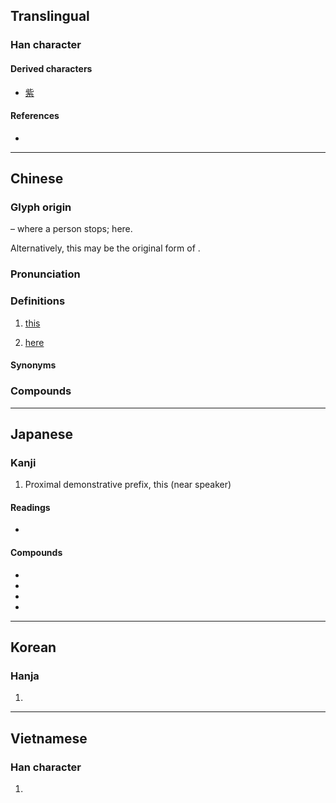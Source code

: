 {{character info/new}}
{{also|比}}
==Translingual==
{{stroke order|strokes=6}}

===Han character===
{{Han char|rn=77|rad=止|as=02|sn=6|four=21110|canj=YMP|ids=⿰止匕}}

====Derived characters====
* [[紫]]

====References====
* {{Han ref|kx=0574.100|dkj=16259|dj=0964.030|hdz=21438.030|uh=6B64|ud=27492|bh=A6B9|bd=42681}}

----

==Chinese==
{{zh-forms}}

===Glyph origin===
{{Han etyl}}
{{Han compound|止|人|ls=ic|t1=stop|t2=person}} – where a person stops; here.

Alternatively, this may be the original form of {{och-l|跐|to stamp, to stop, to stand}}.

===Pronunciation===
{{zh-pron
|m=cǐ
|c=ci2
|h=pfs=chhṳ́
|mn=qz:chhír/tw,xm,zz:chhú
|w=2tshr
|mc=y
|oc=y
|ma=Zh-ci.ogg
|cat=det,adv
}}

===Definitions===
{{zh-hanzi}}

# {{lb|zh|literary}} [[this]]
#: {{zh-x|此 號碼 無法 接通。|'''This''' number cannot be reached.}}
# {{lb|zh|literary}} [[here]]
#: {{zh-x|請 按 此。|Please press '''here'''.}}

====Synonyms====
{{zh-dial|這}}
{{zh-dial|這裡}}

===Compounds===
{{zh-der|一寒如此|一至於此|不分彼此|不枉此生|不虛此生|不虛此行|不過如此|並無此事|人同此心|以此|以此類推|准此|出此下策|到此一遊|前此|厚彼薄此|厚此薄彼|原來如此|命該如此|因此|因此上|在此一舉|在此存照|外此|多此一舉|奉此|如此|如此這般|就此|就此打住|就此罷手|彼倡此和|彼唱此和|彼此|從此|挹彼注此|據此|故此|昉此|有鑑於此|有鑒於此|果然如此|樂此不倦|樂此不疲|樹猶如此|欽此|欽此欽遵|此事體大|此仆彼起|此刻|此君|此唱彼和|此問彼難|此地|此外|此家|此岸|此後|此時|此時此刻|此生|此發彼應|此舉|此豸|此起彼伏|此起彼落|此道|此間|泐此|滅此朝食|特此|由此|當此|立此存照|等因奉此|纔此|自此|莫此為甚|話雖如此|諸如此例|諸如此類|豈有此理|這般如此|過此以往|長此以往|除此之外|雖然如此|顧此失彼}}

----

==Japanese==

===Kanji===
{{ja-kanji|grade=n|rs=止02}}

# Proximal demonstrative prefix, this (near speaker)

====Readings====
* {{ja-readings|goon=[[し]] (shi)|kanon=[[し]] (shi)|kun=[[ここ]] (koko), [[これ]] (kore), [[この]] (kono)}}

====Compounds====
* {{ja-r|此れ|これ}}
* {{ja-r|此の|この}}
* {{ja-r|此処|ここ}}
* {{ja-r|此方|こちら}}

----

==Korean==

===Hanja===
{{ko-hanja|hangeul=차|eumhun=|rv=cha|mr=ch'a|y=cha}}

# {{defn|lang=ko|sort=止02}}

----

==Vietnamese==

===Han character===
{{vi-hantu|[[thử]], [[nảy]], [[thửa]]|rs=止02}}

# {{defn|lang=vi|sort=止02}}